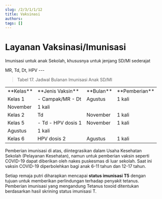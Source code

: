 ```yaml
---
slug: /2/3/1/1/12
title: Vaksinasi
authors: 
tags: []
---
```



# Layanan Vaksinasi/Imunisasi
Imunisasi untuk anak Sekolah, khususnya untuk jenjang SD/MI sederajat

<Tabs>
<TabItem value='puskesmas' label='Puskesmas'>
MR, Td, Dt, HPV
</TabItem>
</Tabs>
---

> Tabel 17. Jadwal Bulanan Imunisasi Anak SD/MI

<table>
  <tbody><tr>
    <td>
      **Kelas**
    </td>
    <td>
      **Jenis Vaksin**
    </td>
    <td>
      **Bulan**
    </td>
    <td>
      **Pemberian**
    </td>
  </tr>
  <tr>
    <td rowSpan={2}>
      Kelas 1 
    </td>
    <td rowSpan={2}>
      - Campak/MR 
      - Dt 
    </td>
    <td>
      Agustus 
    </td>
    <td>
      1 kali 
    </td>
  </tr>
  <tr>
    <td>
      November 
    </td>
    <td>
      1 kali 
    </td>
  </tr>
  <tr>
    <td>
      Kelas 2 
    </td>
    <td>
      Td 
    </td>
    <td>
      November 
    </td>
    <td>
      1 kali 
    </td>
  </tr>
  <tr>
    <td rowSpan={2}>
      Kelas 5 
    </td>
    <td rowSpan={2}>
      - Td 
      - HPV dosis 1 
    </td>
    <td>
      November 
    </td>
    <td>
      1 kali 
    </td>
  </tr>
  <tr>
    <td>
      Agustus 
    </td>
    <td>
      1 kali 
    </td>
  </tr>
  <tr>
    <td>
      Kelas 6 
    </td>
    <td>
      HPV dosis 2 
    </td>
    <td>
      Agustus 
    </td>
    <td>
      1 kali 
    </td>
  </tr>
</tbody></table>

Pemberian imunisasi di atas, diintegrasikan dalam Usaha Kesehatan Sekolah (Pelayanan Kesehatan), namun untuk pemberian vaksin seperti COVID-19 dapat diberikan oleh nakes puskesmas di luar sekolah. Saat ini vaksin COVID-19 diperbolehkan bagi anak 6-11 tahun dan 12-17 tahun.

Setiap remaja putri diharapkan mencapai **status imunisasi T5** dengan tujuan untuk memberikan perlindungan terhadap penyakit tetanus. Pemberian imunisasi yang mengandung Tetanus toxoid ditentukan berdasarkan hasil skrining status imunisasi T.
